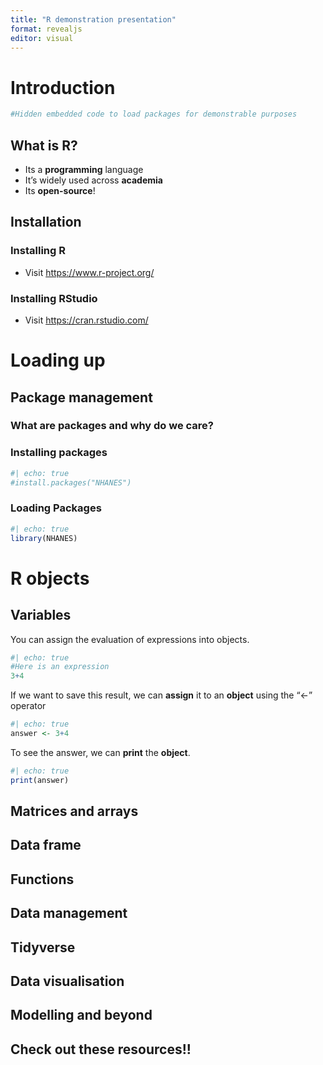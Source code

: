 ```yaml
---
title: "R demonstration presentation"
format: revealjs
editor: visual
---
```


# Introduction

```r
#Hidden embedded code to load packages for demonstrable purposes

```

## What is R?

::: incremental
-   Its a **programming** language
-   It's widely used across **academia**
-   Its **open-source**!
:::

## Installation

::: panel-tabset
### Installing R

-   Visit <https://www.r-project.org/>

### Installing RStudio

-   Visit <https://cran.rstudio.com/>


:::

# Loading up

## Package management

::: panel-tabset
### What are packages and why do we care?


### Installing packages

```r
#| echo: true
#install.packages("NHANES")
```

### Loading Packages

```r
#| echo: true
library(NHANES)
```

:::

# R objects


## Variables

You can assign the evaluation of expressions into objects. 
```r
#| echo: true
#Here is an expression 
3+4
```
If we want to save this result, we can **assign** it to an **object** using the "<-" operator
```r
#| echo: true
answer <- 3+4
```
To see the answer, we can **print** the **object**. 
```r
#| echo: true
print(answer)
```
## Matrices and arrays



## Data frame

## Functions


## Data management

## Tidyverse


## Data visualisation

## Modelling and beyond

## Check out these resources!!
